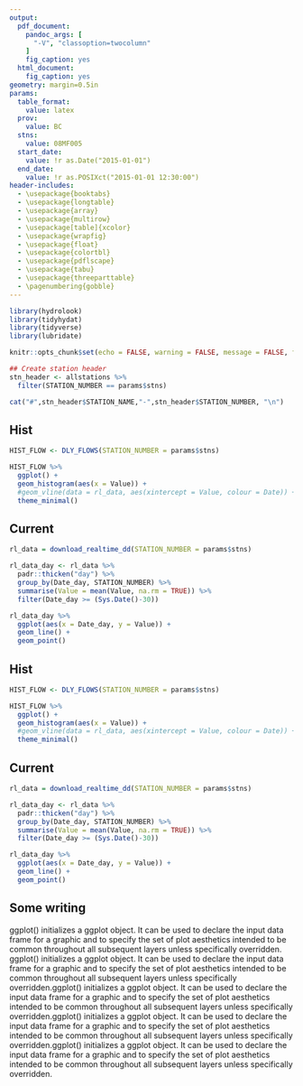 ```yaml
---
output:
  pdf_document:
    pandoc_args: [
      "-V", "classoption=twocolumn"
    ]
    fig_caption: yes
  html_document:
    fig_caption: yes
geometry: margin=0.5in
params:
  table_format:
    value: latex
  prov:
    value: BC
  stns:
    value: 08MF005
  start_date: 
    value: !r as.Date("2015-01-01")
  end_date:
    value: !r as.POSIXct("2015-01-01 12:30:00")
header-includes:
  - \usepackage{booktabs}
  - \usepackage{longtable}
  - \usepackage{array}
  - \usepackage{multirow}
  - \usepackage[table]{xcolor}
  - \usepackage{wrapfig}
  - \usepackage{float}
  - \usepackage{colortbl}
  - \usepackage{pdflscape}
  - \usepackage{tabu}
  - \usepackage{threeparttable}
  - \pagenumbering{gobble}
---
```


```r
library(hydrolook)
library(tidyhydat)
library(tidyverse)
library(lubridate)

knitr::opts_chunk$set(echo = FALSE, warning = FALSE, message = FALSE, fig.path = "./")

## Create station header
stn_header <- allstations %>%
  filter(STATION_NUMBER == params$stns)
```

```r
cat("#",stn_header$STATION_NAME,"-",stn_header$STATION_NUMBER, "\n")
```
## Hist

```r
HIST_FLOW <- DLY_FLOWS(STATION_NUMBER = params$stns)

HIST_FLOW %>%
  ggplot() +
  geom_histogram(aes(x = Value)) +
  #geom_vline(data = rl_data, aes(xintercept = Value, colour = Date)) +
  theme_minimal()
```

## Current
```r
rl_data = download_realtime_dd(STATION_NUMBER = params$stns)

rl_data_day <- rl_data %>%
  padr::thicken("day") %>%
  group_by(Date_day, STATION_NUMBER) %>%
  summarise(Value = mean(Value, na.rm = TRUE)) %>%
  filter(Date_day >= (Sys.Date()-30)) 

rl_data_day %>%
  ggplot(aes(x = Date_day, y = Value)) +
  geom_line() +
  geom_point()
```

## Hist

```r
HIST_FLOW <- DLY_FLOWS(STATION_NUMBER = params$stns)

HIST_FLOW %>%
  ggplot() +
  geom_histogram(aes(x = Value)) +
  #geom_vline(data = rl_data, aes(xintercept = Value, colour = Date)) +
  theme_minimal()
```

## Current
```r
rl_data = download_realtime_dd(STATION_NUMBER = params$stns)

rl_data_day <- rl_data %>%
  padr::thicken("day") %>%
  group_by(Date_day, STATION_NUMBER) %>%
  summarise(Value = mean(Value, na.rm = TRUE)) %>%
  filter(Date_day >= (Sys.Date()-30)) 

rl_data_day %>%
  ggplot(aes(x = Date_day, y = Value)) +
  geom_line() +
  geom_point()
```

## Some writing
ggplot() initializes a ggplot object. It can be used to declare the input data frame for a graphic and to specify the set of plot aesthetics intended to be common throughout all subsequent layers unless specifically overridden. ggplot() initializes a ggplot object. It can be used to declare the input data frame for a graphic and to specify the set of plot aesthetics intended to be common throughout all subsequent layers unless specifically overridden.ggplot() initializes a ggplot object. It can be used to declare the input data frame for a graphic and to specify the set of plot aesthetics intended to be common throughout all subsequent layers unless specifically overridden.ggplot() initializes a ggplot object. It can be used to declare the input data frame for a graphic and to specify the set of plot aesthetics intended to be common throughout all subsequent layers unless specifically overridden.ggplot() initializes a ggplot object. It can be used to declare the input data frame for a graphic and to specify the set of plot aesthetics intended to be common throughout all subsequent layers unless specifically overridden.
